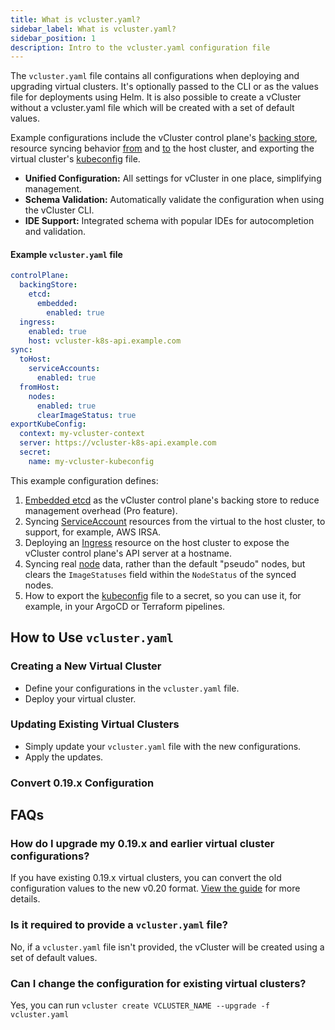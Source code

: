 ```yaml
---
title: What is vcluster.yaml?
sidebar_label: What is vcluster.yaml?
sidebar_position: 1
description: Intro to the vcluster.yaml configuration file
---
```




The `vcluster.yaml` file contains all configurations when deploying and upgrading virtual clusters. It's optionally passed to the CLI or as the values file for deployments using Helm. It is also possible to create a vCluster without a vcluster.yaml file which will be created with a set of default values. 

Example configurations include the vCluster control plane's [backing store](../configure/vcluster-yaml/control-plane/components/backing-store/), resource syncing behavior [from](../configure/vcluster-yaml/sync/from-host/) and [to](../configure/vcluster-yaml/sync/to-host/) the host cluster, and exporting the virtual cluster's [kubeconfig](../configure/vcluster-yaml/export-kube-config) file. 

- **Unified Configuration:** All settings for vCluster in one place, simplifying management.
- **Schema Validation:** Automatically validate the configuration when using the vCluster CLI.
- **IDE Support:** Integrated schema with popular IDEs for autocompletion and validation.

#### Example `vcluster.yaml` file

```yaml
controlPlane:
  backingStore:
    etcd:
      embedded:
        enabled: true
  ingress:
    enabled: true
    host: vcluster-k8s-api.example.com
sync:
  toHost:
    serviceAccounts:
      enabled: true   
  fromHost:
    nodes:
      enabled: true
      clearImageStatus: true         
exportKubeConfig:
  context: my-vcluster-context
  server: https://vcluster-k8s-api.example.com
  secret:
    name: my-vcluster-kubeconfig      
```

This example configuration defines: 
1. [Embedded etcd](../configure/vcluster-yaml/control-plane/components/backing-store/etcd/embedded) as the vCluster control plane's backing store to reduce management overhead (Pro feature).
1. Syncing [ServiceAccount](../configure/vcluster-yaml/sync/to-host/advanced/service-accounts) resources from the virtual to the host cluster, to support, for example, AWS IRSA.
1. Deploying an [Ingress](../configure/vcluster-yaml/control-plane/deployment/ingress) resource on the host cluster to expose the vCluster control plane's API server at a hostname.
1. Syncing real [node](../configure/vcluster-yaml/sync/from-host/nodes) data, rather than the default "pseudo" nodes, but clears the `ImageStatuses` field within the `NodeStatus` of the synced nodes.
1. How to export the [kubeconfig](../configure/vcluster-yaml/export-kube-config) file to a secret, so you can use it, for example, in your ArgoCD or Terraform pipelines.

## How to Use `vcluster.yaml`
### Creating a New Virtual Cluster
- Define your configurations in the `vcluster.yaml` file.
- Deploy your virtual cluster.

<DeployBeta2/>

### Updating Existing Virtual Clusters
- Simply update your `vcluster.yaml` file with the new configurations.
- Apply the updates.

<DeployChangesBeta/>

### Convert 0.19.x Configuration


## FAQs

### How do I upgrade my 0.19.x and earlier virtual cluster configurations?
If you have existing 0.19.x virtual clusters, you can convert the old configuration values to the new v0.20 format. [View the guide](../reference/migrations/0-20-migration) for more details. 

### Is it required to provide a `vcluster.yaml` file?
No, if a `vcluster.yaml` file isn't provided, the vCluster will be created using a set of default values. 

### Can I change the configuration for existing virtual clusters?
Yes, you can run `vcluster create VCLUSTER_NAME --upgrade -f vcluster.yaml` 